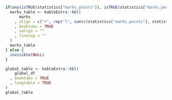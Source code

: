 \histhisttblBegin

```r
if(any(isTRUE(statistics["marks_points"]), isTRUE(statistics["marks_percent"]))){
  marks_table <- kableExtra::kbl(
      marks
    , align = c("r", rep("l", sum(c(statistics["marks_points"], statistics["marks_percent"]))))
    , booktabs = TRUE
    , valign = ""
    , linesep = ""
  )
  marks_table
} else {
  invisible(NULL)
}
```

\histhisttblEnd

\tablesize

```r
global_table <- kableExtra::kbl(
    global_df
  , booktabs = TRUE
  , longtable = TRUE
)
global_table
```
